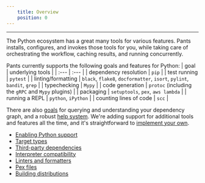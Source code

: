 ```yaml
---
    title: Overview
    position: 0
---
```


---

The Python ecosystem has a great many tools for various features. Pants installs, configures, and invokes those tools for you, while taking care of orchestrating the workflow, caching results, and running concurrently.

Pants currently supports the following goals and features for Python:
| goal | underlying tools |
| :--- | :--- |
| dependency resolution | `pip` |
| test running | `pytest` |
| linting/formatting | `black`, `flake8`, `docformatter`, `isort`, `pylint`, `bandit`, `grep` |
| typechecking | `Mypy` |
| code generation | `protoc` (including the `gRPC` and `Mypy` plugins) |
| packaging | `setuptools`, `pex`, `aws lambda` |
| running a REPL | `python`, `iPython` |
| counting lines of code | `scc` |

There are also [goals](https://www.pantsbuild.org/docs/project-introspection) for querying and understanding your dependency graph, and a robust [help system](https://www.pantsbuild.org/docs/command-line-help). We're adding support for additional tools and features all the time, and it's straightforward to [implement your own](https://www.pantsbuild.org/docs/plugins-overview).

- [Enabling Python support](doc:python-backend)
- [Target types](doc:python-target-types)
- [Third-party dependencies](doc:python-third-party-dependencies)
- [Interpreter compatibility](doc:python-interpreter-compatibility)
- [Linters and formatters](doc:python-linters-and-formatters)
- [Pex files](doc:pex-files)
- [Building distributions](doc:python-distributions)
